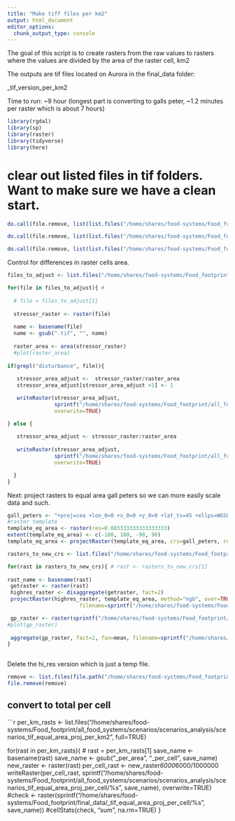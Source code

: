 ```yaml
---
title: "Make tiff files per km2"
output: html_document
editor_options: 
  chunk_output_type: console
---
```


The goal of this script is to create rasters from the raw values to rasters where the values are divided by the area of the raster cell, km2

The outputs are tif files located on Aurora in the final_data folder: 

_tif_version_per_km2

Time to run: 
~9 hour (longest part is converting to galls peter, ~1.2 minutes per raster which is about 7 hours) 

```r
library(rgdal)
library(sp)
library(raster)
library(tidyverse)
library(here)

```

# clear out listed files in tif folders. Want to make sure we have a clean start.
```r

do.call(file.remove, list(list.files("/home/shares/food-systems/Food_footprint/all_food_systems/scenarios/scenarios_analysis/scenarios_tif_latlong_per_km2", full.names = TRUE)))

do.call(file.remove, list(list.files("/home/shares/food-systems/Food_footprint/all_food_systems/scenarios/scenarios_analysis/scenarios_tif_equal_area_proj_per_km2", full.names=TRUE)))

do.call(file.remove, list(list.files("/home/shares/food-systems/Food_footprint/all_food_systems/scenarios/scenarios_analysis/scenarios_tif_equal_area_proj_per_cell", full.names=TRUE)))

```


Control for differences in raster cells area.  

```r

files_to_adjust <- list.files("/home/shares/food-systems/Food_footprint/all_food_systems/scenarios/scenarios_analysis/scenarios_raw", full=TRUE, pattern = ".tif")

for(file in files_to_adjust){ # 
  
  # file = files_to_adjust[1] 
  
  stressor_raster <- raster(file)
  
  name <- basename(file)
  name <- gsub(".tif", "", name)
  
  raster_area <- area(stressor_raster)
  #plot(raster_area)
  
if(grepl("disturbance", file)){
  
   stressor_area_adjust <-  stressor_raster/raster_area
   stressor_area_adjust[stressor_area_adjust >1] <- 1

   writeRaster(stressor_area_adjust,
               sprintf("/home/shares/food-systems/Food_footprint/all_food_systems/scenarios/scenarios_analysis/scenarios_tif_latlong_per_km2/%s_per_area.tif", name),
               overwrite=TRUE)

} else {
  
   stressor_area_adjust <- stressor_raster/raster_area
   
   writeRaster(stressor_area_adjust,
               sprintf("/home/shares/food-systems/Food_footprint/all_food_systems/scenarios/scenarios_analysis/scenarios_tif_latlong_per_km2/%s_per_area.tif", name),
               overwrite=TRUE)

  }
}

```


Next: project rasters to equal area gall peters so we can more easily scale data and such.
```r

gall_peters <- "+proj=cea +lon_0=0 +x_0=0 +y_0=0 +lat_ts=45 +ellps=WGS84 +datum=WGS84 +units=m +no_defs"
#raster template 
template_eq_area <- raster(res=0.083333333333333333)
extent(template_eq_area) <- c(-180, 180, -90, 90)
template_eq_area <- projectRaster(template_eq_area, crs=gall_peters, res=3000) 


```


```r

rasters_to_new_crs <- list.files("/home/shares/food-systems/Food_footprint/all_food_systems/scenarios/scenarios_analysis/scenarios_tif_latlong_per_km2", pattern=".tif", full=TRUE)

for(rast in rasters_to_new_crs){ # rast <- rasters_to_new_crs[1]
  
rast_name <- basename(rast)
 getraster <- raster(rast)
 highres_raster <- disaggregate(getraster, fact=2)
 projectRaster(highres_raster, template_eq_area, method="ngb", over=TRUE, progress="text",
                       filename=sprintf("/home/shares/food-systems/Food_footprint/all_food_systems/scenarios/scenarios_analysis/scenarios_tif_equal_area_proj_per_km2/hi_res_gall_peter_%s", rast_name), overwrite=TRUE)

 gp_raster <- raster(sprintf("/home/shares/food-systems/Food_footprint/all_food_systems/scenarios/scenarios_analysis/scenarios_tif_equal_area_proj_per_km2/hi_res_gall_peter_%s", rast_name))
#plot(gp_raster)
 
 aggregate(gp_raster, fact=2, fun=mean, filename=sprintf("/home/shares/food-systems/Food_footprint/all_food_systems/scenarios/scenarios_analysis/scenarios_tif_equal_area_proj_per_km2/gall_peter_%s", rast_name), overwrite=TRUE)
}
    
```


Delete the hi_res version which is just a temp file.
```r
remove <- list.files(file.path("/home/shares/food-systems/Food_footprint/all_food_systems/scenarios/scenarios_analysis/scenarios_tif_equal_area_proj_per_km2"), full=TRUE, pattern="hi_res")
file.remove(remove)
```


## convert to total per cell
```r
per_km_rasts <- list.files("/home/shares/food-systems/Food_footprint/all_food_systems/scenarios/scenarios_analysis/scenarios_tif_equal_area_proj_per_km2", full=TRUE)

for(rast in per_km_rasts){ # rast = per_km_rasts[1]
 save_name <- basename(rast)
 save_name <- gsub("_per_area", "_per_cell", save_name)
    new_raster <- raster(rast)
  per_cell_rast <- new_raster*6000*6000/1000000
writeRaster(per_cell_rast, sprintf("/home/shares/food-systems/Food_footprint/all_food_systems/scenarios/scenarios_analysis/scenarios_tif_equal_area_proj_per_cell/%s", save_name), overwrite=TRUE)
#check <- raster(sprintf("/home/shares/food-systems/Food_footprint/final_data/_tif_equal_area_proj_per_cell/%s", save_name))
#cellStats(check, "sum", na.rm=TRUE)
}
